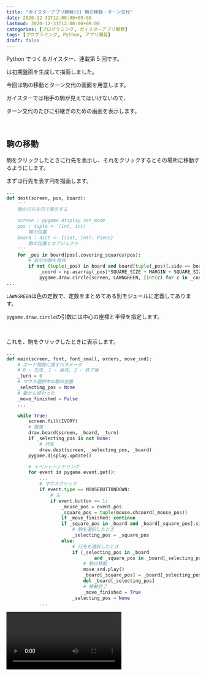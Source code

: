 ```yaml
---
title: "ガイスターアプリ開発(5) 駒の移動・ターン交代"
date: 2020-12-31T12:00:00+09:00
lastmod: 2020-12-31T12:00:00+09:00
categories: [プログラミング, ガイスターアプリ開発]
tags: [プログラミング, Python, アプリ開発]
draft: false
---
```


Python でつくるガイスター、連載第 5 回です。

<pstlk label="前回" to="geister-app-dev-4" />は初期盤面を生成して描画しました。

今回は駒の移動とターン交代の画面を用意します。

<!--more-->

ガイスターでは相手の駒が見えてはいけないので、

ターン交代のたびに引継ぎのための画面を表示します。

<br/>

## 駒の移動

駒をクリックしたときに行先を表示し、それをクリックするとその場所に移動するようにします。

まずは行先を表す円を描画します。

```py name=draw.py
...
def dest(screen, pos, board):
    '''
    駒の行先を円で表示する

    screen : pygame.display.set_mode
    pos : tuple <- (int, int)
        駒の位置
    board : dict <- {(int, int): Piece}
        駒の位置とオブジェクト
    '''
    for _pos in board[pos].covering_squares(pos):
        # 自分の駒を除外
        if not (tuple(_pos) in board and board[tuple(_pos)].side == board[pos].side):
            _coord = np.asarray(_pos)*SQUARE_SIZE + MARGIN + SQUARE_SIZE/2
            pygame.draw.circle(screen, LAWNGREEN, [int(c) for c in _coord], int(PIECE_SIZE/2))
...
```

`LAWNGREEN`は色の定数で、定数をまとめてある別モジュールに定義してあります。

`pygame.draw.circle`の引数には中心の座標と半径を指定します。

<br/>

これを、駒をクリックしたときに表示します。

```py name=main.py hl_lines=2-9,15-18,30-44 inline_hl=2:6-9;15:7-8
...
def main(screen, font, font_small, orders, move_snd):
    # ボード描画に渡すパラメータ
    # 0 - 先攻, 1 - 後攻, 2 - 終了後
    _turn = 0
    # マウス選択中の駒の位置
    _selecting_pos = None
    # 動かし終わった
    _move_finished = False
    ...

    while True:
        screen.fill(IVORY)
        # 盤面
        draw.board(screen, _board, _turn)
        if _selecting_pos is not None:
            # 行先
            draw.dest(screen, _selecting_pos, _board)
        pygame.display.update()

        # イベントハンドリング
        for event in pygame.event.get():
            ...
            # マウスクリック
            if event.type == MOUSEBUTTONDOWN:
                # 左
                if event.button == 1:
                    _mouse_pos = event.pos
                    _square_pos = tuple(mouse.chcoord(_mouse_pos))
                    if _move_finished: continue
                    if _square_pos in _board and _board[_square_pos].side == _turn:
                        # 駒を選択したとき
                        _selecting_pos = _square_pos
                    else:
                        # 行先を選択したとき
                        if (_selecting_pos in _board
                                and _square_pos in _board[_selecting_pos].covering_squares(_selecting_pos)):
                            # 駒の移動
                            move_snd.play()
                            _board[_square_pos] = _board[_selecting_pos]
                            del _board[_selecting_pos]
                            # 移動完了
                            _move_finished = True
                        _selecting_pos = None
            ...
```

<video src="move" />

<br/>

## ターン交代

次にターン交代の画面を用意します。

まずは引継ぎ画面を描画する関数を定義します。

```py name=draw.py
...
def confirmation(screen, font, font_small, turn):
    '''
    手番交代の確認画面を表示する

    screen : pygame.display.set_mode
    font, font_small : pygame.font.SysFont
        フォント
    turn : int <- 0 | 1
        0 - 次は先攻, 1 - 次は後攻
    '''
    assert turn == 0 or turn == 1, 'draw.confirmation の引数 turn は 0, 1 の値を取ります'
    screen.fill(WHITE, (*MARGIN, 6*SQUARE_SIZE, 6*SQUARE_SIZE))
    _str1 = ('先' if turn == 0 else '後') + '攻のターンだよ'
    _str2 = '画面をクリックしてね'
    _str3 = '動かし終わったらスペースキーを押してね'
    _text1 = font.render(_str1, True, BLACK)
    _text2 = font.render(_str2, True, BLACK)
    _text3 = font_small.render(_str3, True, BLACK)
    screen.blit(_text1, DISP_SIZE/2-(len(_str1)*32/2, 32))
    screen.blit(_text2, DISP_SIZE/2-(len(_str2)*32/2, -32))
    screen.blit(_text3, DISP_SIZE/2-(len(_str3)*16/2, -32*4))
...
```

盤面を白い矩形で覆い隠し、その上にテキストを描いています。

プレイヤーは駒を動かし終わったらスペースキーを押してこの画面を表示し、

もう一方のプレイヤーが画面をクリックするとそのプレイヤーに交代することになります。

```py name=game.py hl_lines=6-8,13-15,27-30,35-42
...
def main(screen, font, font_small, orders, move_snd, chturn_snd):
    # ボード描画に渡すパラメータ
    # 0 - 先攻, 1 - 後攻, 2 - 終了後
    _turn = 0
    # 次の番を確認する画面を表示するときに渡すパラメータ
    # 0 - 先攻, 1 - 後攻, 2 - なし
    _next = 0
    ...

    while True:
        ...
        if _next == 0 or _next == 1:
            # 交代確認画面
            draw.confirmation(screen, font, font_small, _next)
        ...

        # イベントハンドリング
        for event in pygame.event.get():
            ...
            # マウスクリック
            if event.type == MOUSEBUTTONDOWN:
                # 左
                if event.button == 1:
                    _mouse_pos = event.pos
                    _square_pos = tuple(mouse.chcoord(_mouse_pos))
                    # 確認画面のクリック
                    if _next == 0 or _next == 1:
                        _next = 2
                        continue
                    ...
            # キー
            if event.type == KEYDOWN:
                ...
                # Space キー
                if event.key == K_SPACE:
                    if _move_finished:
                        # ターン交代
                        chturn_snd.play()
                        _turn = (_turn+1)%2
                        _next = _turn
                        _move_finished = False
                ...
```

ゲーム開始直後も確認画面を表示するために、`_next = 0`としています。

<video src="chturn" />

---

<pstlk label="次回" to="geister-app-dev-6" />は勝利条件を判定して、勝者を表示するところまでやりたいと思います。

読んでくださってありがとうございました。

では👋
